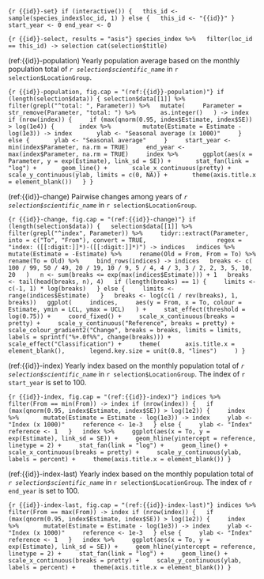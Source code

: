 ```{r {{id}}-set}
if (interactive()) {
  this_id <- sample(species_index$loc_id, 1)
} else {
  this_id <- "{{id}}"
}
start_year <- 0
end_year <- 0
```

```{r {{id}}-select, results = "asis"}
species_index %>%
  filter(loc_id == this_id) -> selection
cat(selection$title)
```

(ref:{{id}}-population) Yearly population average based on the monthly population total of _`r selection$scientific_name`_ in `r selection$LocationGroup`.

```{r {{id}}-population, fig.cap = "(ref:{{id}}-population)"}
if (length(selection$data)) {
selection$data[[1]] %>%
  filter(grepl("^total: ", Parameter)) %>%
  mutate(
    Parameter = str_remove(Parameter, "total: ") %>%
      as.integer()
  ) -> index
  if (nrow(index)) {
    if (max(qnorm(0.95, index$Estimate, index$SE)) > log(1e4)) {
      index %>%
        mutate(Estimate = Estimate - log(1e3)) -> index
      ylab <- "Seasonal average (x 1000)"
    } else {
      ylab <- "Seasonal average"
    }
    start_year <- min(index$Parameter, na.rm = TRUE)
    end_year <- max(index$Parameter, na.rm = TRUE)
    index %>%
      ggplot(aes(x = Parameter, y = exp(Estimate), link_sd = SE)) +
      stat_fan(link = "log") +
      geom_line() +
      scale_x_continuous(pretty) +
      scale_y_continuous(ylab, limits = c(0, NA)) +
      theme(axis.title.x = element_blank())
  }
}
```

(ref:{{id}}-change) Pairwise changes among years of _`r selection$scientific_name`_ in `r selection$LocationGroup`.

```{r {{id}}-change, fig.cap = "(ref:{{id}}-change)"}
if (length(selection$data)) {
  selection$data[[1]] %>%
    filter(grepl("^index", Parameter)) %>%
    tidyr::extract(Parameter, into = c("To", "From"), convert = TRUE,
                   regex = "index: ([[:digit:]]*)-([[:digit:]]*)") -> indices
  indices %>%
    mutate(Estimate = -Estimate) %>%
    rename(Old = From, From = To) %>%
    rename(To = Old) %>%
    bind_rows(indices) -> indices
  breaks <- c(
    100 / 99, 50 / 49, 20 / 19, 10 / 9, 5 / 4, 4 / 3, 3 / 2, 2, 3, 5, 10, 20
  )
  n <- sum(breaks <= exp(max(indices$Estimate))) + 1
  breaks <- tail(head(breaks, n), 4)
  if (length(breaks) == 1) {
    limits <- c(-1, 1) * log(breaks)
  } else {
    limits <- range(indices$Estimate)
  }
  breaks <- log(c(1 / rev(breaks), 1, breaks))
  ggplot(
    indices,
    aes(y = From, x = To, colour = Estimate, ymin = LCL, ymax = UCL)
  ) +
    stat_effect(threshold = log(0.75)) +
    coord_fixed() +
    scale_x_continuous(breaks = pretty) +
    scale_y_continuous("Reference", breaks = pretty) +
    scale_colour_gradient2("Change", breaks = breaks, limits = limits,
                         labels = sprintf("%+.0f%%", change(breaks))) +
    scale_effect("Classification") +
    theme(
      axis.title.x = element_blank(),
      legend.key.size = unit(0.8, "lines")
    )
}
```

(ref:{{id}}-index) Yearly index based on the monthly population total of _`r selection$scientific_name`_ in `r selection$LocationGroup`. The index of `r start_year` is set to 100.

```{r {{id}}-index, fig.cap = "(ref:{{id}}-index)"}
indices %>%
  filter(From == min(From)) -> index
if (nrow(index)) {
  if (max(qnorm(0.95, index$Estimate, index$SE)) > log(1e2)) {
    index %>%
      mutate(Estimate = Estimate - log(1e3)) -> index
    ylab <- "Index (x 1000)"
    reference <- 1e-3
  } else {
    ylab <- "Index"
    reference <- 1
  }
  index %>%
    ggplot(aes(x = To, y = exp(Estimate), link_sd = SE)) +
    geom_hline(yintercept = reference, linetype = 2) +
    stat_fan(link = "log") +
    geom_line() +
    scale_x_continuous(breaks = pretty) +
    scale_y_continuous(ylab, labels = percent) +
    theme(axis.title.x = element_blank())
}
```

(ref:{{id}}-index-last) Yearly index based on the monthly population total of _`r selection$scientific_name`_ in `r selection$LocationGroup`. The index of `r end_year` is set to 100.

```{r {{id}}-index-last, fig.cap = "(ref:{{id}}-index-last)"}
indices %>%
  filter(From == max(From)) -> index
if (nrow(index)) {
  if (max(qnorm(0.95, index$Estimate, index$SE)) > log(1e2)) {
    index %>%
      mutate(Estimate = Estimate - log(1e3)) -> index
    ylab <- "Index (x 1000)"
    reference <- 1e-3
  } else {
    ylab <- "Index"
    reference <- 1
  }
  index %>%
    ggplot(aes(x = To, y = exp(Estimate), link_sd = SE)) +
    geom_hline(yintercept = reference, linetype = 2) +
    stat_fan(link = "log") +
    geom_line() +
    scale_x_continuous(breaks = pretty) +
    scale_y_continuous(ylab, labels = percent) +
    theme(axis.title.x = element_blank())
}
```

\clearpage

